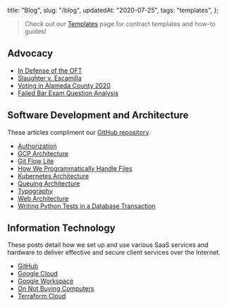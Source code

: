   title: "Blog",
  slug: "/blog",
  updatedAt: "2020-07-25",
  tags: "templates",
};

> Check out our [Templates](/templates) page for contract templates and how-to
> guides!

## Advocacy

* [In Defense of the OFT](/blog/in-defense-of-the-otf)
* [Slaughter v. Escamilla](/blog/slaughter-v-escamilla)
* [Voting in Alameda County 2020](/blog/voting-2020)
* [Failed Bar Exam Question Analysis](/blog/where-I-went-wrong-question-4-oct2020)

## Software Development and Architecture

These articles compliment our [GitHub
repository](https://github.com/neonlaw/codebase).

* [Authorization](/authorization)
* [GCP Architecture](/blog/gcp-architecture)
* [Git Flow Lite](/blog/git-flow-lite)
* [How We Programmatically Handle Files](/blog/how-we-programmatically-handle-files)
* [Kubernetes Architecture](/blog/k8s-architecture)
* [Queuing Architecture](/blog/queuing-architecture)
* [Typography](/blog/typography)
* [Web Architecture](/blog/web-architecture)
* [Writing Python Tests in a Database Transaction](/blog/writing-python-tests-in-a-database-transaction)

## Information Technology

These posts detail how we set up and use various SaaS services and hardware to
deliver effective and secure client services over the Internet.

* [GitHub](/blog/setting-up-github)
* [Google Cloud](/blog/setting-up-google-cloud)
* [Google Workspace](/blog/google-workspace)
* [On Not Buying Computers](/blog/on-not-buying-computers)
* [Terraform Cloud](/blog/setting-up-terraform-cloud)
